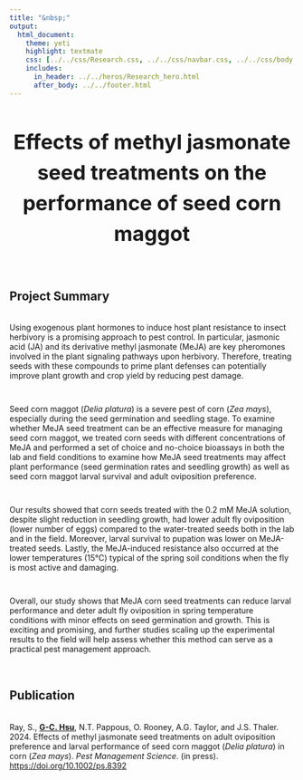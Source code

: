 ```yaml
---
title: "&nbsp;"
output:
  html_document:
    theme: yeti
    highlight: textmate
    css: [../../css/Research.css, ../../css/navbar.css, ../../css/body.css]
    includes:
      in_header: ../../heros/Research_hero.html
      after_body: ../../footer.html
---
```


<style>
h1 {text-align: center !important; 
   font-weight: bold !important; 
   font-size: 36px !important;
   line-height: 1.5em;}
   
h2 {font-weight: bold !important;} 
   
.External_link{
  border-radius: 5px;
  border: none;
  text-align: center;
  text-decoration: none;
  display: inline-block;
  width: 60px;
}

</style>

<div>
# Effects of methyl jasmonate seed treatments on the performance of seed corn maggot
</div>

<br>

## Project Summary
<div style="height: 0.25em;"></div>

Using exogenous plant hormones to induce host plant resistance to insect herbivory is a promising approach to pest control. In particular, jasmonic acid (JA) and its derivative methyl jasmonate (MeJA) are key pheromones involved in the plant signaling pathways upon herbivory. Therefore, treating seeds with these compounds to prime plant defenses can potentially improve plant growth and crop yield by reducing pest damage.

<div style="height: 1em;"></div>

Seed corn maggot (_Delia platura_) is a severe pest of corn (_Zea mays_), especially during the seed germination and seedling stage. To examine whether MeJA seed treatment can be an effective measure for managing seed corn maggot, we treated corn seeds with different concentrations of MeJA and performed a set of choice and no-choice bioassays in both the lab and field conditions to examine how MeJA seed treatments may affect plant performance (seed germination rates and seedling growth) as well as seed corn maggot larval survival and adult oviposition preference.

<div style="height: 1em;"></div>

Our results showed that corn seeds treated with the 0.2 mM MeJA solution, despite slight reduction in seedling growth, had lower adult fly oviposition (lower number of eggs) compared to the water-treated seeds both in the lab and in the field. Moreover, larval survival to pupation was lower on MeJA-treated seeds. Lastly, the MeJA-induced resistance also occurred at the lower temperatures (15°C) typical of the spring soil conditions when the fly is most active and damaging. 

<div style="height: 1em;"></div>

Overall, our study shows that MeJA corn seed treatments can reduce larval performance and deter adult fly oviposition in spring temperature conditions with minor effects on seed germination and growth. This is exciting and promising, and further studies scaling up the experimental results to the field will help assess whether this method can serve as a practical pest management approach.

<br>

## Publication
<div style="height: 0.25em;"></div>

<p>Ray, S., <b><u>G-C. Hsu</u></b>, N.T. Pappous, O. Rooney, A.G. Taylor, and J.S. Thaler. 2024. Effects of methyl jasmonate seed treatments on adult oviposition preference and larval performance of seed corn maggot (*Delia platura*) in corn (*Zea mays*). <i>Pest Management Science</i>. (in press). <a href="https://doi.org/10.1002/ps.8392" target="_blank"> https://doi.org/10.1002/ps.8392</a></p>


